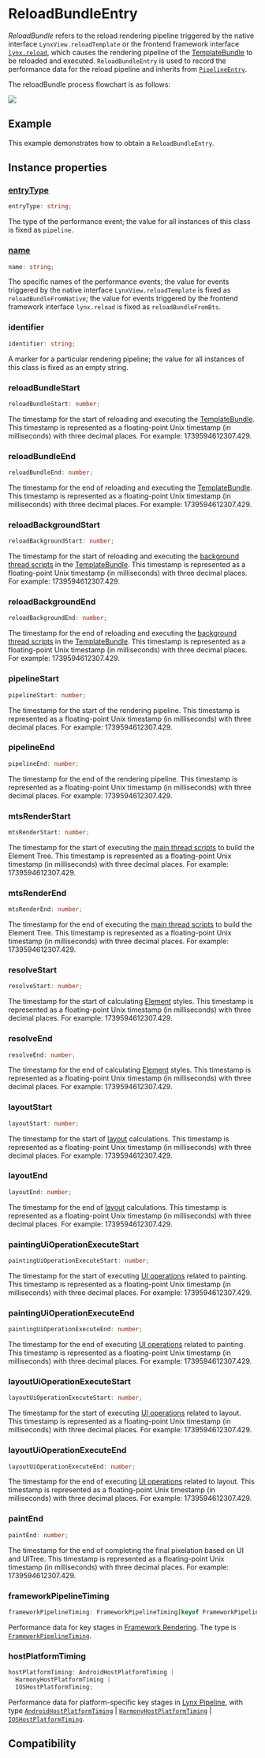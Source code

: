 # ReloadBundleEntry

_ReloadBundle_ refers to the reload rendering pipeline triggered by the native interface `LynxView.reloadTemplate` or the frontend framework interface [`lynx.reload`](/api/lynx-api/lynx/lynx-reload.html), which causes the rendering pipeline of the [TemplateBundle](/api/lynx-native-api/template-bundle) to be reloaded and executed. `ReloadBundleEntry` is used to record the performance data for the reload pipeline and inherits from [`PipelineEntry`](./pipeline-entry).

The reloadBundle process flowchart is as follows:

<img src="https://lf-lynx.tiktok-cdns.com/obj/lynx-artifacts-oss-sg/plugin/static/reload-bundle-entry-v9.png" />

## Example

This example demonstrates how to obtain a `ReloadBundleEntry`.


<Go
  example="performance-api"
  defaultFile="src/reload-bundle-entry/index.tsx"
  defaultEntryFile="dist/reload-bundle-entry.lynx.bundle"
  img="https://lf-lynx.tiktok-cdns.com/obj/lynx-artifacts-oss-sg/plugin/static/exmaple-reload-bundle-entry.jpeg"
  entry="src/reload-bundle-entry"
  highlight="{14-25}"
/>

## Instance properties

### [entryType](/api/lynx-api/performance-api/performance-entry#entryType)

```ts
entryType: string;
```

The type of the performance event; the value for all instances of this class is fixed as `pipeline`.

### [name](/api/lynx-api/performance-api/performance-entry#name)

```ts
name: string;
```

The specific names of the performance events; the value for events triggered by the native interface `LynxView.reloadTemplate` is fixed as `reloadBundleFromNative`; the value for events triggered by the frontend framework interface `lynx.reload` is fixed as `reloadBundleFromBts`.

### identifier

```ts
identifier: string;
```

A marker for a particular rendering pipeline; the value for all instances of this class is fixed as an empty string.

### reloadBundleStart

```ts
reloadBundleStart: number;
```

The timestamp for the start of reloading and executing the [TemplateBundle](/api/lynx-native-api/template-bundle). This timestamp is represented as a floating-point Unix timestamp (in milliseconds) with three decimal places. For example: 1739594612307.429.

### reloadBundleEnd

```ts
reloadBundleEnd: number;
```

The timestamp for the end of reloading and executing the [TemplateBundle](/api/lynx-native-api/template-bundle). This timestamp is represented as a floating-point Unix timestamp (in milliseconds) with three decimal places. For example: 1739594612307.429.

### reloadBackgroundStart

```ts
reloadBackgroundStart: number;
```

The timestamp for the start of reloading and executing the [background thread scripts](/guide/spec#background-thread-script-or-bts) in the [TemplateBundle](/api/lynx-native-api/template-bundle). This timestamp is represented as a floating-point Unix timestamp (in milliseconds) with three decimal places. For example: 1739594612307.429.

### reloadBackgroundEnd

```ts
reloadBackgroundEnd: number;
```

The timestamp for the end of reloading and executing the [background thread scripts](/guide/spec#background-thread-script-or-bts) in the [TemplateBundle](/api/lynx-native-api/template-bundle). This timestamp is represented as a floating-point Unix timestamp (in milliseconds) with three decimal places. For example: 1739594612307.429.

### pipelineStart

```ts
pipelineStart: number;
```

The timestamp for the start of the rendering pipeline. This timestamp is represented as a floating-point Unix timestamp (in milliseconds) with three decimal places. For example: 1739594612307.429.

### pipelineEnd

```ts
pipelineEnd: number;
```

The timestamp for the end of the rendering pipeline. This timestamp is represented as a floating-point Unix timestamp (in milliseconds) with three decimal places. For example: 1739594612307.429.

### mtsRenderStart

```ts
mtsRenderStart: number;
```

The timestamp for the start of executing the [main thread scripts](/guide/spec#main-thread-script-or-mts) to build the Element Tree. This timestamp is represented as a floating-point Unix timestamp (in milliseconds) with three decimal places. For example: 1739594612307.429.

### mtsRenderEnd

```ts
mtsRenderEnd: number;
```

The timestamp for the end of executing the [main thread scripts](/guide/spec#main-thread-script-or-mts) to build the Element Tree. This timestamp is represented as a floating-point Unix timestamp (in milliseconds) with three decimal places. For example: 1739594612307.429.

### resolveStart

```ts
resolveStart: number;
```

The timestamp for the start of calculating [Element](/guide/spec#element) styles. This timestamp is represented as a floating-point Unix timestamp (in milliseconds) with three decimal places. For example: 1739594612307.429.

### resolveEnd

```ts
resolveEnd: number;
```

The timestamp for the end of calculating [Element](/guide/spec#element) styles. This timestamp is represented as a floating-point Unix timestamp (in milliseconds) with three decimal places. For example: 1739594612307.429.

### layoutStart

```ts
layoutStart: number;
```

The timestamp for the start of [layout](/guide/spec#layout) calculations. This timestamp is represented as a floating-point Unix timestamp (in milliseconds) with three decimal places. For example: 1739594612307.429.

### layoutEnd

```ts
layoutEnd: number;
```

The timestamp for the end of [layout](/guide/spec#layout) calculations. This timestamp is represented as a floating-point Unix timestamp (in milliseconds) with three decimal places. For example: 1739594612307.429.

### paintingUiOperationExecuteStart

```ts
paintingUiOperationExecuteStart: number;
```

The timestamp for the start of executing [UI operations](/guide/spec#ui-op) related to painting. This timestamp is represented as a floating-point Unix timestamp (in milliseconds) with three decimal places. For example: 1739594612307.429.

### paintingUiOperationExecuteEnd

```ts
paintingUiOperationExecuteEnd: number;
```

The timestamp for the end of executing [UI operations](/guide/spec#ui-op) related to painting. This timestamp is represented as a floating-point Unix timestamp (in milliseconds) with three decimal places. For example: 1739594612307.429.

### layoutUiOperationExecuteStart

```ts
layoutUiOperationExecuteStart: number;
```

The timestamp for the start of executing [UI operations](/guide/spec#ui-op) related to layout. This timestamp is represented as a floating-point Unix timestamp (in milliseconds) with three decimal places. For example: 1739594612307.429.

### layoutUiOperationExecuteEnd

```ts
layoutUiOperationExecuteEnd: number;
```

The timestamp for the end of executing [UI operations](/guide/spec#ui-op) related to layout. This timestamp is represented as a floating-point Unix timestamp (in milliseconds) with three decimal places. For example: 1739594612307.429.

### paintEnd

```ts
paintEnd: number;
```

The timestamp for the end of completing the final pixelation based on UI and UITree. This timestamp is represented as a floating-point Unix timestamp (in milliseconds) with three decimal places. For example: 1739594612307.429.

### frameworkPipelineTiming

```ts
frameworkPipelineTiming: FrameworkPipelineTiming[keyof FrameworkPipelineTiming];
```

Performance data for key stages in [Framework Rendering](/guide/spec#framework-rendering). The type is [`FrameworkPipelineTiming`](/api/lynx-api/performance-api/framework-pipeline-timing).

### hostPlatformTiming

```ts
hostPlatformTiming: AndroidHostPlatformTiming |
  HarmonyHostPlatformTiming |
  IOSHostPlatformTiming;
```

Performance data for platform-specific key stages in [Lynx Pipeline](/guide/spec#lynx-pipeline), with type [`AndroidHostPlatformTiming`](/api/lynx-api/performance-api/host-platform-timing/android-host-platform-timing) | [`HarmonyHostPlatformTiming`](/api/lynx-api/performance-api/host-platform-timing/harmony-host-platform-timing) | [`IOSHostPlatformTiming`](/api/lynx-api/performance-api/host-platform-timing/ios-host-platform-timing).

## Compatibility


<LegacyCompatTable metadata="lynx-api/performance-api/performance-entry/reload-bundle-entry" />
